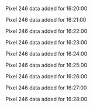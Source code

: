 Pixel 246 data added for 16:20:00

Pixel 246 data added for 16:21:00

Pixel 246 data added for 16:22:00

Pixel 246 data added for 16:23:00

Pixel 246 data added for 16:24:00

Pixel 246 data added for 16:25:00

Pixel 246 data added for 16:26:00

Pixel 246 data added for 16:27:00

Pixel 246 data added for 16:28:00

